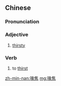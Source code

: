 ==Chinese==
{{zh-forms|alt=嘴焦}}

===Pronunciation===
{{zh-pron
|mn=xm,qz,zz,kh,tp,tn,tc,lk,yl,km,mg,hc:chhùi-ta
|cat=v,a
}}

===Adjective===
{{zh-adj}}

# {{lb|zh|Min Nan}} [[thirsty]]

===Verb===
{{zh-verb}}

# {{lb|zh|Min Nan}} to [[thirst]]

[[zh-min-nan:喙焦]]
[[mg:喙焦]]
